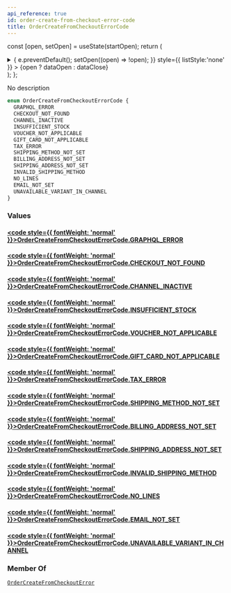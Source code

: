 ```yaml
---
api_reference: true
id: order-create-from-checkout-error-code
title: OrderCreateFromCheckoutErrorCode
---
```






const [open, setOpen] = useState(startOpen);
return (
<details {...(open ? { open: true } : {})} className="details" style={{ border:'none', boxShadow:'none', background:'var(--ifm-background-color)' }}>
<summary
onClick={(e) => {
e.preventDefault();
setOpen((open) => !open);
}}
style={{ listStyle:'none' }} >
{open ? dataOpen : dataClose}
</summary>
{open && children}
</details>
);
};

No description

```graphql
enum OrderCreateFromCheckoutErrorCode {
  GRAPHQL_ERROR
  CHECKOUT_NOT_FOUND
  CHANNEL_INACTIVE
  INSUFFICIENT_STOCK
  VOUCHER_NOT_APPLICABLE
  GIFT_CARD_NOT_APPLICABLE
  TAX_ERROR
  SHIPPING_METHOD_NOT_SET
  BILLING_ADDRESS_NOT_SET
  SHIPPING_ADDRESS_NOT_SET
  INVALID_SHIPPING_METHOD
  NO_LINES
  EMAIL_NOT_SET
  UNAVAILABLE_VARIANT_IN_CHANNEL
}
```

### Values

#### [<code style={{ fontWeight: 'normal' }}>OrderCreateFromCheckoutErrorCode.<b>GRAPHQL_ERROR</b></code>](#)

#### [<code style={{ fontWeight: 'normal' }}>OrderCreateFromCheckoutErrorCode.<b>CHECKOUT_NOT_FOUND</b></code>](#)

#### [<code style={{ fontWeight: 'normal' }}>OrderCreateFromCheckoutErrorCode.<b>CHANNEL_INACTIVE</b></code>](#)

#### [<code style={{ fontWeight: 'normal' }}>OrderCreateFromCheckoutErrorCode.<b>INSUFFICIENT_STOCK</b></code>](#)

#### [<code style={{ fontWeight: 'normal' }}>OrderCreateFromCheckoutErrorCode.<b>VOUCHER_NOT_APPLICABLE</b></code>](#)

#### [<code style={{ fontWeight: 'normal' }}>OrderCreateFromCheckoutErrorCode.<b>GIFT_CARD_NOT_APPLICABLE</b></code>](#)

#### [<code style={{ fontWeight: 'normal' }}>OrderCreateFromCheckoutErrorCode.<b>TAX_ERROR</b></code>](#)

#### [<code style={{ fontWeight: 'normal' }}>OrderCreateFromCheckoutErrorCode.<b>SHIPPING_METHOD_NOT_SET</b></code>](#)

#### [<code style={{ fontWeight: 'normal' }}>OrderCreateFromCheckoutErrorCode.<b>BILLING_ADDRESS_NOT_SET</b></code>](#)

#### [<code style={{ fontWeight: 'normal' }}>OrderCreateFromCheckoutErrorCode.<b>SHIPPING_ADDRESS_NOT_SET</b></code>](#)

#### [<code style={{ fontWeight: 'normal' }}>OrderCreateFromCheckoutErrorCode.<b>INVALID_SHIPPING_METHOD</b></code>](#)

#### [<code style={{ fontWeight: 'normal' }}>OrderCreateFromCheckoutErrorCode.<b>NO_LINES</b></code>](#)

#### [<code style={{ fontWeight: 'normal' }}>OrderCreateFromCheckoutErrorCode.<b>EMAIL_NOT_SET</b></code>](#)

#### [<code style={{ fontWeight: 'normal' }}>OrderCreateFromCheckoutErrorCode.<b>UNAVAILABLE_VARIANT_IN_CHANNEL</b></code>](#)

### Member Of

[`OrderCreateFromCheckoutError`](../../../api-reference/orders/objects/order-create-from-checkout-error.mdx) <Badge class="badge badge--secondary" text="object"/>

